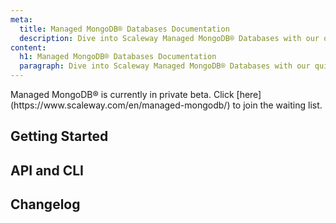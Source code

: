 ```yaml
---
meta:
  title: Managed MongoDB® Databases Documentation
  description: Dive into Scaleway Managed MongoDB® Databases with our quickstart guides, how-tos, tutorials and more.
content:
  h1: Managed MongoDB® Databases Documentation
  paragraph: Dive into Scaleway Managed MongoDB® Databases with our quickstart guides, how-tos, tutorials and more.
---
```


<ProductHeader
   productName="Managed MongoDB® Databases"
   productLogo="mongoDB"
   description="Managed MongoDB® Databases provide fully-managed databases with a MongoDB® compatible API, relying on MongoDB® and PostgreSQL as storage engines. Enjoy automatic backups, scaling, monitoring and much more."
   url="/managed-databases/mongodb/quickstart/"
   label="Managed MongoDB® Databases Quickstart"
/>

<Message type="important">
Managed MongoDB® is currently in private beta. Click [here](https://www.scaleway.com/en/managed-mongodb/) to join the waiting list.
</Message>

## Getting Started

<Grid>
    <SummaryCard
        title="Quickstart"
        icon="rocket"
        description="Learn how to create a Managed MongoDB® Database in a few steps."
        label="View Quickstart"
        url="/managed-databases/mongodb/quickstart/"
    />
    <SummaryCard
        title="Concepts"
        icon="info"
        description="Core concepts that give you a better understanding of Managed MongoDB® Databases."
        label="View Concepts"
        url="/managed-databases/mongodb/concepts/"
    />
    <SummaryCard
        title="How-Tos"
        icon="help-circle-outline"
        description="Learn how to use your Managed MongoDB® Database via the Scaleway console."
        label="View How-Tos"
        url="/managed-databases/mongodb/how-to/"
    />
    <SummaryCard
        title="Additional Content"
        icon="book-open-outline"
        description="Check out in-depth information about Managed MongoDB® Databases."
        label="View Additional Content"
        url="/managed-databases/mongodb/reference-content/"
    />
</Grid>


## API and CLI

<Grid>
    <DefaultCard
        title="Back up and restore MongoDB® Databases with MongoDB® tools"
        url="/managed-databases/mongodb/api-cli/backup-and-restore/"
        label="Read more"
    />
</Grid>

<ClickableBanner
    productLogo="cli"
    title="Managed MongoDB® Databases API"
    description="Manage your document Database Instances using the Scaleway API."
    url="https://www.scaleway.com/en/developers/api/document_db/"
    label="Go to Managed MongoDB® Databases API"
/>

## Changelog

<ChangelogList
    productName="mongodbs"
    numberOfChanges={3}
/>
